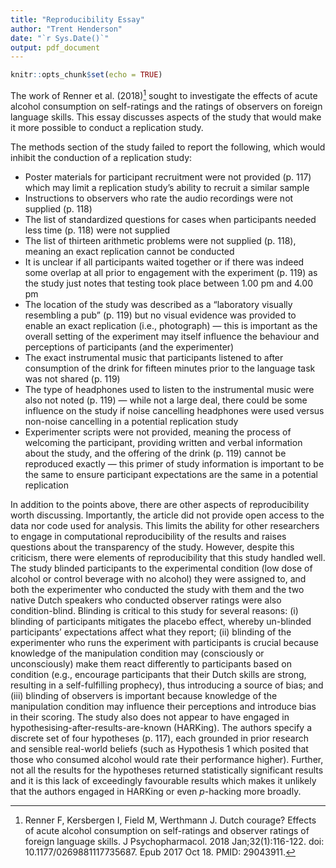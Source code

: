 ```yaml
---
title: "Reproducibility Essay"
author: "Trent Henderson"
date: "`r Sys.Date()`"
output: pdf_document
---
```


```r
knitr::opts_chunk$set(echo = TRUE)
```

The work of Renner et al. (2018)^[Renner F, Kersbergen I, Field M, Werthmann J. Dutch courage? Effects of acute alcohol consumption on self-ratings and observer ratings of foreign language skills. J Psychopharmacol. 2018 Jan;32(1):116-122. doi: 10.1177/0269881117735687. Epub 2017 Oct 18. PMID: 29043911.] sought to investigate the effects of acute alcohol consumption on self-ratings and the ratings of observers on foreign language skills. This essay discusses aspects of the study that would make it more possible to conduct a replication study.

The methods section of the study failed to report the following, which would inhibit the conduction of a replication study:

* Poster materials for participant recruitment were not provided (p. 117) which may limit a replication study's ability to recruit a similar sample
* Instructions to observers who rate the audio recordings were not supplied (p. 118)
* The list of standardized questions for cases when participants needed less time (p. 118) were not supplied
* The list of thirteen arithmetic problems were not supplied (p. 118), meaning an exact replication cannot be conducted
* It is unclear if all participants waited together or if there was indeed some overlap at all prior to engagement with the experiment (p. 119) as the study just notes that testing took place between 1.00 pm and 4.00 pm
* The location of the study was described as a "laboratory visually resembling a pub" (p. 119) but no visual evidence was provided to enable an exact replication (i.e., photograph) --- this is important as the overall setting of the experiment may itself influence the behaviour and perceptions of participants (and the experimenter)
* The exact instrumental music that participants listened to after consumption of the drink for fifteen minutes prior to the language task was not shared (p. 119)
* The type of headphones used to listen to the instrumental music were also not noted (p. 119) --- while not a large deal, there could be some influence on the study if noise cancelling headphones were used versus non-noise cancelling in a potential replication study
* Experimenter scripts were not provided, meaning the process of welcoming the participant, providing written and verbal information about the study, and the offering of the drink (p. 119) cannot be reproduced exactly --- this primer of study information is important to be the same to ensure participant expectations are the same in a potential replication

In addition to the points above, there are other aspects of reproducibility worth discussing. Importantly, the article did not provide open access to the data nor code used for analysis. This limits the ability for other researchers to engage in computational reproducibility of the results and raises questions about the transparency of the study. However, despite this criticism, there were elements of reproducibility that this study handled well. The study blinded participants to the experimental condition (low dose of alcohol or control beverage with no alcohol) they were assigned to, and both the experimenter who conducted the study with them and the two native Dutch speakers who conducted observer ratings were also condition-blind. Blinding is critical to this study for several reasons: (i) blinding of participants mitigates the placebo effect, whereby un-blinded participants' expectations affect what they report; (ii) blinding of the experimenter who runs the experiment with participants is crucial because knowledge of the manipulation condition may (consciously or unconsciously) make them react differently to participants based on condition (e.g., encourage participants that their Dutch skills are strong, resulting in a self-fulfilling prophecy), thus introducing a source of bias; and (iii) blinding of observers is important because knowledge of the manipulation condition may influence their perceptions and introduce bias in their scoring. The study also does not appear to have engaged in hypothesising-after-results-are-known (HARKing). The authors specify a discrete set of four hypotheses (p. 117), each grounded in prior research and sensible real-world beliefs (such as Hypothesis 1 which posited that those who consumed alcohol would rate their performance higher). Further, not all the results for the hypotheses returned statistically significant results and it is this lack of exceedingly favourable results which makes it unlikely that the authors engaged in HARKing or even *p*-hacking more broadly.
